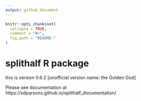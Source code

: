 ```yaml
---
output: github_document
---
```


<!-- README.md is generated from README.Rmd. Please edit that file -->

```r
knitr::opts_chunk$set(
  collapse = TRUE,
  comment = "#>",
  fig.path = "README-"
)
```


# splithalf R package

this is version 0.6.2 [unofficial version name: the Golden God]

Please see documentation at https://sdparsons.github.io/splithalf_documentation/ 
